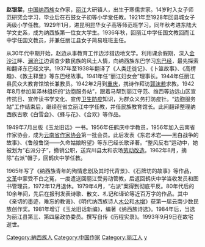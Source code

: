{{自傳|time=2019-06-18}}
{{Unreferenced|time=2019-06-18}}
'''赵银棠'''{{BD|1904年||1993年|9月9日|catIdx=Z赵}}，[[中国|中国]][[纳西族|纳西族]]女作家，[[丽江|丽江]]大研镇人，出生于寒儒世家。14岁时入女子师范研究会学习，毕业后在石鼓女子初等小学堂任教。1921年至1928年回县城女子两级小学任教。1929年1月，进昆明昆华女子高等师范班学习。同年秋考进东陆大学文史系，成为纳西族第一位女大学生。1936年秋，回丽江中学任国文教回而江中学任国文教员，并兼任丽江县女子简易班班主任。

从30年代中期开始，赵边从事教育工作边涉猎边地文学。利用课余假期，深入[[金沙江|金沙江]]畔、[[澜沧江|澜沧江]]边调查少数民族的风土人情，向纳西族东巴学习[[东巴经|东巴经]]，最先探索和翻译东巴经文学。1937年至1938年翻译了《人类迁徙记》、《卜筮故事》、《高楞趣》、《教主释里》等东巴经故事。1941年任“丽江妇女会”理事长。1944年任丽江县民众大教育馆馆长兼教员。1942年2月到[[重庆|重庆]]，携诗作拜访[[郭沫若|郭沫若]]求教。1942年8月参加吴泽林组织的“边胞服务站”，跟着马帮到丽江守范、维西等边远山区宣传抗日、宣传读书学文化、宣传[[卫生|卫生]][[防疫|防疫]]知识，为群众义务打防疫针。“边胞服务站”工作结束后，继续在省立丽江中学任教，并任民族教育馆长。此间翻译整理纳西族古歌《白雪会》、《蜂与花》、《合欢》等作品。

1949年7月出版《玉龙旧话》一书。1956年任鹤庆中学教员，1956年加入云南省作家协会，成为[[中国作家协会|云南省作家协会]]第一批会员。此后发表《东岩术岩——黑白战争的故事》、《鲁般鲁饶——久命姑娘盼望》等东巴经长歌译著。“整风反右”运动中，她被划为“右派分子”，撤销公职，送宾川县太和农场[[劳动改造|劳动改造]]。1962年8月，摘除“右派”帽子，回鹤庆中学任教。

1965年写了《纳西族青年的殉情悲剧及其时代背景》、《石牌坊的故事》等作品，[[文革|文革]]中蒙受不白之冤，一度遣送回丽江受劳动管教，后返回鹤庆中学当收发员和图书管理员，1972年12月退休。1979年4月，“右派”案得到彻底平反。80年代后的10余年间，先后在报刊发表诗歌、散文、札记和译论等近百万字的作品。其中《亲切的墨迹，难忘的教诲》、《明代纳西族诗人[[木公_(土司)|木公]]和[[木增|木增]]》获第一届云南少数民族创作奖。1981年增订《玉龙旧话新编》，编著《纳西族诗选》。1984年后，当选为丽江县第三、第四届政协委员。撰写自传《历程实录》。1993年9月9日在故宅逝世。

{{Authority control}}
{{DEFAULTSORT:zhao yintang}}
[[Category:納西族人|Category:納西族人]]
[[Category:中国作家|Category:中国作家]]
[[Category:丽江人|Category:丽江人]]
[[Category:赵姓|y]]